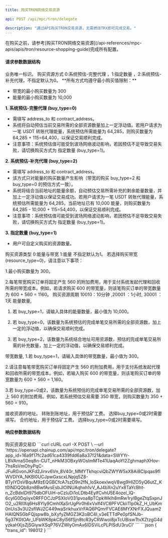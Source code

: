```yaml
---
title: 购买TRON网络交易资源

api: POST /api/mpc/tron/delegate

description: "通过API购买TRON交易资源，无需燃烧TRX即可完成交易。"
---
```

<Tip> 
在购买之前，请参考[购买TRON网络交易资源](/api-references/mpc-apis/apis/tron/resource-shopping-guide)完成所有配置。
</Tip>

#### 请求参数数据结构
<ParamField query="request_id" type="string" required>
    业务唯一标识。
</ParamField>
<ParamField query="buy_type" type="integer">
    购买资源方式 0:系统预估-完整代理 ，1:指定数量 ，2:系统预估-补充代理，不指定默认为0。
<Note> 
**所有方式均遵守最小购买值限制：**

* 带宽的最小购买数量为 300
* 能量的最小购买数量为 10,000

**1. 系统预估-完整代理 (buy_type=0)**
* 需填写 address_to 和 contract_address。
* 系统将自动预估当前交易所需的全部资源数量加上一定浮动值。若用户请求为一笔 USDT 转账代理能量，系统预估所需能量为 64,285，则购买数量为 64,285 + 115=64,400，以保证交易顺利完成。
* 注意事项：系统预估值可能受到波场网络波动影响，若因预估不足导致交易失败，请切换购买方式为 指定数量 (buy_type=1)。

**2. 系统预估-补充代理 (buy_type=2)**
* 需填写 address_to 和 contract_address。
* 该方式只对能量的购买数量产生影响（带宽的购买 buy_type=2 和 buy_type=0 的预估方式一致）。
* 系统将结合当前地址的能量余额，自动预估交易所需补充的剩余能量数量，并加上一定浮动值以保证交易成功。若用户请求为一笔 USDT 转账代理能量，系统预估所需能量为 64,285，当前地址已有 10,000 能量，则购买数量为 64,285 - 10,000 + 115=54,400，以保证交易顺利完成。
* 注意事项：系统预估值可能受到波场网络波动影响，若因预估不足导致交易失败，请切换购买方式为 指定数量 (buy_type=1)。

**3. 指定数量 (buy_type=1)**
* 用户可自定义购买的资源数量。

</Note>

</ParamField>
<ParamField query="resource_type" type="integer" >
    购买资源类型 0:能量与带宽 1:能量 不指定默认为1。
 <Note> 
若选择购买带宽(resource_type=0)，请注意以下事项：

1.最小购买数量为 300。

2.每笔带宽购买订单将固定产生 560 的附加费用，用于支付系统发起代理和回收所需的带宽成本。例如，若请求购买 600 的带宽量，则该笔购买订单的带宽数量为 600 + 560 = 1160。
</Note>
</ParamField>
<ParamField query="service_charge_type" type="string" required>
    购买资源周期 10010：10分钟 ,20001 ：1小时, 30001 ：1天
</ParamField>
<ParamField query="energy_num" type="integer" >
    能量数量,
<Note> 
1. 若 buy_type=1，请输入具体的能量数量，最小值为 10,000。

2. 若 buy_type=0，该数量为系统预估的完成单笔交易所需的全部资源数，加上一定的浮动值，以确保交易顺利完成。

3. 若 buy_type=2，该数量为系统结合地址可用资源数，预估的完成单笔交易所需的补充数量，加上一定的浮动值，以确保交易顺利完成。

</Note>

</ParamField>
<ParamField query="net_num" type="integer" >
    带宽数量,
    <Note> 
1.若 buy_type=1，请输入具体的带宽数量，最小值为 300。

2.请注意每笔带宽购买订单将固定产生 560 的附加费用，用于支付系统发起代理和回收所需的带宽成本。例如，若输入购买 600 的带宽量，则该笔购买订单的带宽数量为 600 + 560 = 1,160。

3.若 buy_type=0或2，该数量为系统预估的完成单笔交易所需的全部资源数，加上 560 的附加费用。例如，若系统预估交易需要 350 带宽，则购买数量为 350 + 560 = 910。
 
</Note> 
</ParamField>
<ParamField query="address_from" type="string" required>
    接收资源的地址。
</ParamField>
<ParamField query="address_to" type="string">
    转账到账地址，用于预估矿工费。
 <Note> 
选择buy_type=0或2时需要填写。
 </Note> 
</ParamField>
<ParamField query="contract_address" type="string">
    合约地址，用于预估矿工费。
 <Note> 
选择buy_type=0或2时需要填写。
 </Note> 
</ParamField>



#### 响应参数数据结构
<Expandable title="object">
    <ResponseField name="trans_id" type="integer">购买资源交易ID</ResponseField>
</Expandable>



<RequestExample>
    ```curl cURL
    curl -X POST \
    --url 'https://openapi.chainup.com/api/mpc/tron/delegate?app_id=16a9f17fc2ad61ca4339fdd6a8a37f21&data=SWYYr-LBVAmaS0eq8n-CUT_nHkM3OBxyWOsImMTe41UaqAoYI2ZghmaphXHov-7hsRsVmOhyPqC-JFuRGvonJKFd2Jirxv6Vn_8V40r_MMYTkhqcviQbZWYW5xX8Ai8CIpqas9fIWVDIYA_NKBl0UCJpwGxscxLNpjq5Z8-BTyIYDsVBquM9zEQGBCfcA7szD9n2fN_loSkoexlwqV8wg9HIZO5yQ6utZ_Kt0lNDQQb8zn8BwfAvsEsbJlOINUAqhxh1vV_AJ4bXn2uYx8TaYcBht-n_ZcBdxIDt975dbOFUiH-oCzIuDi1oLDtb4EylfCvhU5E4ozel_lQ-6cyIG0Dqiiyx0RFFOCJzPSXIoV031pvoa8pTCpkWklh8mRw1rylBgeZtqSxpnJO2_u2RIlXq6Hs8Yly9CmhIXaSrUgPir0h6xVxlf4VC6PFVCkiiTlp0kZ_H_UbKm0nUis3v3U2sflWJ2C449waSrikhuxVrFAQ6PQmrFVCAE6MYXNrFXJQuam2HAIQNSGbFQjspw8b_bXyfyZMGZ3K2oBC4I_v3eETTdPe0pfSNJb-5g37K0tOAr_UFbWK8pkC8yl56fSjn8tcR3yCRWwoi8jxTcUBiswTtvXZtzgG4dyzkaHXjsZjSGiywXSqP76VZWlyOmAx6IDSViLcPLPISdU3ruCI'
    ```
</RequestExample>



<ResponseExample>
    ```json
    {
        "trans_id": 198012
    }
    ```
</ResponseExample>